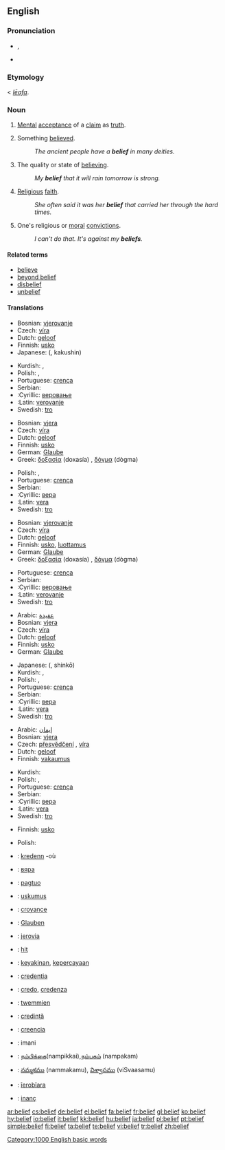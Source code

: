 ==English==

===Pronunciation===
*{{IPA|/bɪˈliːf/}}, {{SAMPA|/bI"li:f/}}
*{{audio|en-us-belief.ogg|Audio (US)}}

===Etymology===
{{ME.}} < {{OE.}} ''[[lēafa]]''.

===Noun===
{{en-noun}}

# [[mental|Mental]] [[acceptance]] of a [[claim]] as [[truth]].
# {{countable}} Something [[believe]]d.
#: ''The ancient people have a '''belief''' in many deities.''
# {{uncountable}} The quality or state of [[believe|believing]].
#: ''My '''belief''' that it will rain tomorrow is strong.''
# {{uncountable}} [[religious|Religious]] [[faith]].
#: ''She often said it was her '''belief''' that carried her through the hard times.''
# {{in plural}} One's religious or [[moral]] [[convictions]].
#: ''I can't do that.  It's against my '''beliefs'''.''

====Related terms====
*[[believe]]
*[[beyond belief]]
*[[disbelief]]
*[[unbelief]]

====Translations====
{{trans-top|mental acceptance of a claim as truth}}
* Bosnian: [[vjerovanje]] {{n}}
* Czech: [[víra]] {{f}}
* Dutch: [[geloof]] {{n}}
* Finnish: [[usko]]
* Japanese: {{Jpan|[[確信]]}} ({{Jpan|[[かくしん]]}}, kakushin)
{{trans-mid}}
* Kurdish: {{KUchar|[[باوه‌ر]]}}, {{KUchar|[[بروا]]}}
* Polish: {{t|pl|wiara|f}}, {{t|pl|wierzenie|n}}
* Portuguese: [[crença]] {{f}}
* Serbian:
* :Cyrillic: [[веровање]] {{n}}
* :Latin: [[verovanje]] {{n}}
* Swedish: [[tro]] {{c}}
{{trans-bottom}}

{{trans-top|something believed}}
* Bosnian: [[vjera]] {{f}}
* Czech: [[víra]] {{f}}
* Dutch: [[geloof]] {{f}}
* Finnish: [[usko]]
* German: [[Glaube]] {{m}}
* Greek: [[δοξασία]] (doxasía) {{f}}, [[δόγμα]] (dògma) {{n}}
{{trans-mid}}
* Polish: {{t|pl|wiara|f}}, {{t|pl|wierzenie|n}}
* Portuguese: [[crença]] {{f}}
* Serbian:
* :Cyrillic: [[вера]] {{f}}
* :Latin: [[vera]] {{f}}
* Swedish: [[tro]] {{c}}
{{trans-bottom}}

{{trans-top|the quality or state of believing}}
* Bosnian: [[vjerovanje]] {{n}}
* Czech: [[víra]] {{f}}
* Dutch: [[geloof]] {{f}}
* Finnish: [[usko]], [[luottamus]]
* German: [[Glaube]] {{m}}
* Greek: [[δοξασία]] (doxasía) {{f}}, [[δόγμα]] (dògma) {{n}}
{{trans-mid}}
* Portuguese: [[crença]] {{f}}
* Serbian:
* :Cyrillic: [[веровање]] {{n}}
* :Latin: [[verovanje]] {{n}}
* Swedish: [[tro]] {{c}}
{{trans-bottom}}

{{trans-top|religious faith}}
* Arabic: [[عقيدة]]
* Bosnian: [[vjera]] {{f}}
* Czech: [[víra]] {{f}}
* Dutch: [[geloof]] {{f}}
* Finnish: [[usko]]
* German: [[Glaube]] {{m}}
{{trans-mid}}
* Japanese: {{Jpan|[[信仰]]}} ({{Jpan|[[しんこう]]}}, shinkō)
* Kurdish: {{KUchar|[[بڕوا]]}}, {{KUchar|[[باوه‌ر]]}}
* Polish: {{t|pl|wiara|f}}, {{t|pl|wierzenie|n}}
* Portuguese: [[crença]] {{f}}
* Serbian:
* :Cyrillic: [[вера]] {{f}}
* :Latin: [[vera]] {{f}}
* Swedish: [[tro]] {{c}}
{{trans-bottom}}

{{trans-top|religious or moral convictions}}
* Arabic: [[إیمان]]
* Bosnian: [[vjera]] {{f}}
* Czech: [[přesvědčení]] {{n}}, [[víra]] {{f}}
* Dutch: [[geloof]] {{f}}
* Finnish: [[vakaumus]]
{{trans-mid}}
* Kurdish: {{KUchar|[[بڕوا]]}}{{KUchar|[[باوه‌ر]]}}
* Polish: {{t|pl|wiara|f}}, {{t|pl|wierzenie|n}}
* Portuguese: [[crença]] {{f}}
* Serbian:
* :Cyrillic: [[вера]] {{f}}
* :Latin: [[vera]] {{f}}
* Swedish: [[tro]] {{c}}
{{trans-bottom}}

{{trans-top|a wishing of case or circumstance to be true}}
*Finnish: [[usko]]
{{trans-mid}}
* Polish: {{t|pl|wiara|f}}
{{trans-bottom}}

{{checktrans-top}}
*{{ttbc|Breton}}: [[kredenn]] {{f}} -où
*{{ttbc|Bulgarian}}: [[вяра]] {{f}}
*{{ttbc|Cebuano}}: [[pagtuo]]
*{{ttbc|Estonian}}: [[uskumus]]
*{{ttbc|French}}: [[croyance]] {{f}}
*{{ttbc|German}}: [[Glauben]] {{m}}
*{{ttbc|Guaraní}}: [[jerovia]]
*{{ttbc|Hungarian}}: [[hit]]
*{{ttbc|Indonesian}}: [[yakin|keyakinan]], [[percaya|kepercayaan]]
*{{ttbc|Interlingua}}: [[credentia]]
{{mid}}
*{{ttbc|Italian}}: [[credo]], [[credenza]]
*{{ttbc|Maltese}}: [[twemmien]]
*{{ttbc|Romanian}}: [[credinţă]] {{f}}
*{{ttbc|Spanish}}: [[creencia]]
*{{ttbc|Swahili}}: imani
*{{ttbc|Tamil}}: [[நம்பிக்கை]](nampikkai),[[நம்பகம்]] (nampakam)
*{{ttbc|Telugu}}: [[నమ్మకము]] (nammakamu), [[విశ్వాసము]] (viSvaasamu)
*{{ttbc|Tupinambá}}: [[îerobîara]]
*{{ttbc|Turkish}}: [[inanç]]
{{bottom}}

[[Category:1000 English basic words]]

[[ar:belief]]
[[cs:belief]]
[[de:belief]]
[[el:belief]]
[[fa:belief]]
[[fr:belief]]
[[gl:belief]]
[[ko:belief]]
[[hy:belief]]
[[io:belief]]
[[it:belief]]
[[kk:belief]]
[[hu:belief]]
[[ja:belief]]
[[pl:belief]]
[[pt:belief]]
[[simple:belief]]
[[fi:belief]]
[[ta:belief]]
[[te:belief]]
[[vi:belief]]
[[tr:belief]]
[[zh:belief]]